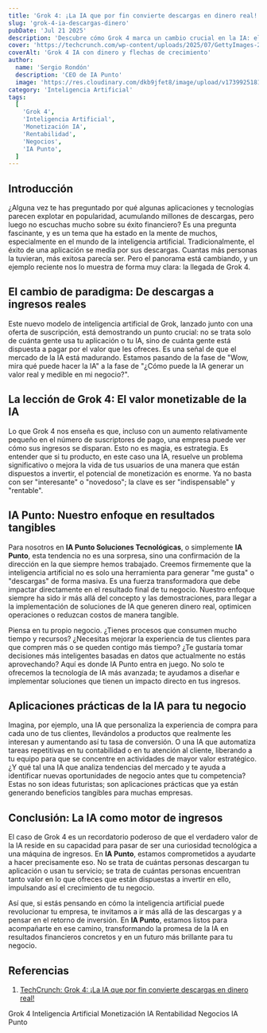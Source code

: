 ```yaml
---
title: 'Grok 4: ¡La IA que por fin convierte descargas en dinero real!'
slug: 'grok-4-ia-descargas-dinero'
pubDate: 'Jul 21 2025'
description: 'Descubre cómo Grok 4 marca un cambio crucial en la IA: el enfoque pasa de las descargas masivas a la generación de ingresos reales. Explora cómo IA Punto ayuda a transformar la IA en valor tangible para tu negocio, más allá de la mera adopción.'
cover: 'https://techcrunch.com/wp-content/uploads/2025/07/GettyImages-2223576505.jpg?resize=1536,1024'
coverAlt: 'Grok 4 IA con dinero y flechas de crecimiento'
author:
  name: 'Sergio Rondón'
  description: 'CEO de IA Punto'
  image: 'https://res.cloudinary.com/dkb9jfet8/image/upload/v1739925181/sergio_gdcaeh.png'
category: 'Inteligencia Artificial'
tags:
  [
    'Grok 4',
    'Inteligencia Artificial',
    'Monetización IA',
    'Rentabilidad',
    'Negocios',
    'IA Punto',
  ]
---
```


<h2 id="introduccion">Introducción</h2>

¿Alguna vez te has preguntado por qué algunas aplicaciones y tecnologías parecen explotar en popularidad, acumulando millones de descargas, pero luego no escuchas mucho sobre su éxito financiero? Es una pregunta fascinante, y es un tema que ha estado en la mente de muchos, especialmente en el mundo de la inteligencia artificial. Tradicionalmente, el éxito de una aplicación se medía por sus descargas. Cuantas más personas la tuvieran, más exitosa parecía ser. Pero el panorama está cambiando, y un ejemplo reciente nos lo muestra de forma muy clara: la llegada de Grok 4.

<h2 id="el-cambio-de-paradigma">El cambio de paradigma: De descargas a ingresos reales</h2>

Este nuevo modelo de inteligencia artificial de Grok, lanzado junto con una oferta de suscripción, está demostrando un punto crucial: no se trata solo de cuánta gente usa tu aplicación o tu IA, sino de cuánta gente está dispuesta a pagar por el valor que les ofreces. Es una señal de que el mercado de la IA está madurando. Estamos pasando de la fase de "Wow, mira qué puede hacer la IA" a la fase de "¿Cómo puede la IA generar un valor real y medible en mi negocio?".

<h2 id="la-leccion-de-grok-4">La lección de Grok 4: El valor monetizable de la IA</h2>

Lo que Grok 4 nos enseña es que, incluso con un aumento relativamente pequeño en el número de suscriptores de pago, una empresa puede ver cómo sus ingresos se disparan. Esto no es magia, es estrategia. Es entender que si tu producto, en este caso una IA, resuelve un problema significativo o mejora la vida de tus usuarios de una manera que están dispuestos a invertir, el potencial de monetización es enorme. Ya no basta con ser "interesante" o "novedoso"; la clave es ser "indispensable" y "rentable".

<h2 id="ia-punto-enfoque">IA Punto: Nuestro enfoque en resultados tangibles</h2>

Para nosotros en **IA Punto Soluciones Tecnológicas**, o simplemente **IA Punto**, esta tendencia no es una sorpresa, sino una confirmación de la dirección en la que siempre hemos trabajado. Creemos firmemente que la inteligencia artificial no es solo una herramienta para generar "me gusta" o "descargas" de forma masiva. Es una fuerza transformadora que debe impactar directamente en el resultado final de tu negocio. Nuestro enfoque siempre ha sido ir más allá del concepto y las demostraciones, para llegar a la implementación de soluciones de IA que generen dinero real, optimicen operaciones o reduzcan costos de manera tangible.

Piensa en tu propio negocio. ¿Tienes procesos que consumen mucho tiempo y recursos? ¿Necesitas mejorar la experiencia de tus clientes para que compren más o se queden contigo más tiempo? ¿Te gustaría tomar decisiones más inteligentes basadas en datos que actualmente no estás aprovechando? Aquí es donde IA Punto entra en juego. No solo te ofrecemos la tecnología de IA más avanzada; te ayudamos a diseñar e implementar soluciones que tienen un impacto directo en tus ingresos.

<h2 id="aplicaciones-practicas">Aplicaciones prácticas de la IA para tu negocio</h2>

Imagina, por ejemplo, una IA que personaliza la experiencia de compra para cada uno de tus clientes, llevándolos a productos que realmente les interesan y aumentando así tu tasa de conversión. O una IA que automatiza tareas repetitivas en tu contabilidad o en tu atención al cliente, liberando a tu equipo para que se concentre en actividades de mayor valor estratégico. ¿Y qué tal una IA que analiza tendencias del mercado y te ayuda a identificar nuevas oportunidades de negocio antes que tu competencia? Estas no son ideas futuristas; son aplicaciones prácticas que ya están generando beneficios tangibles para muchas empresas.

<h2 id="conclusion">Conclusión: La IA como motor de ingresos</h2>

El caso de Grok 4 es un recordatorio poderoso de que el verdadero valor de la IA reside en su capacidad para pasar de ser una curiosidad tecnológica a una máquina de ingresos. En **IA Punto**, estamos comprometidos a ayudarte a hacer precisamente eso. No se trata de cuántas personas descargan tu aplicación o usan tu servicio; se trata de cuántas personas encuentran tanto valor en lo que ofreces que están dispuestas a invertir en ello, impulsando así el crecimiento de tu negocio.

Así que, si estás pensando en cómo la inteligencia artificial puede revolucionar tu empresa, te invitamos a ir más allá de las descargas y a pensar en el retorno de inversión. En **IA Punto**, estamos listos para acompañarte en ese camino, transformando la promesa de la IA en resultados financieros concretos y en un futuro más brillante para tu negocio.

<h2 id="referencias">Referencias</h2>

1.  <a href="https://techcrunch.com/wp-content/uploads/2025/07/GettyImages-2223576505.jpg?resize=1536,1024" target="_blank" > TechCrunch: Grok 4: ¡La IA que por fin convierte descargas en dinero real!</a>

<div class="flex flex-wrap gap-2 mt-8">
  <span class="inline-block px-3 py-1 bg-primary-100 text-primary-700 text-xs font-semibold rounded-full shadow-sm">Grok 4</span>
  <span class="inline-block px-3 py-1 bg-primary-100 text-primary-700 text-xs font-semibold rounded-full shadow-sm">Inteligencia Artificial</span>
  <span class="inline-block px-3 py-1 bg-primary-100 text-primary-700 text-xs font-semibold rounded-full shadow-sm">Monetización IA</span>
  <span class="inline-block px-3 py-1 bg-primary-100 text-primary-700 text-xs font-semibold rounded-full shadow-sm">Rentabilidad</span>
  <span class="inline-block px-3 py-1 bg-primary-100 text-primary-700 text-xs font-semibold rounded-full shadow-sm">Negocios</span>
  <span class="inline-block px-3 py-1 bg-primary-100 text-primary-700 text-xs font-semibold rounded-full shadow-sm">IA Punto</span>
</div>

